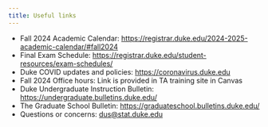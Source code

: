 ```yaml
---
title: Useful links
---
```


-   Fall 2024 Academic Calendar: <https://registrar.duke.edu/2024-2025-academic-calendar/#fall2024>
-   Final Exam Schedule: <https://registrar.duke.edu/student-resources/exam-schedules/>
-   Duke COVID updates and policies: <https://coronavirus.duke.edu>
-   Fall 2024 Office hours: Link is provided in TA training site in Canvas
-   Duke Undergraduate Instruction Bulletin: <https://undergraduate.bulletins.duke.edu/>
-   The Graduate School Bulletin: <https://graduateschool.bulletins.duke.edu/>
-   Questions or concerns: [dus\@stat.duke.edu](mailto:dus@stat.duke.edu)

<!--# Don't put the live link to the Office hours site in this public repo -->
<!--# Bulletin links still show 23-24 editions as of August 17, 2024. Verify for 24-25 -->
